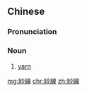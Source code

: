 {{also|纱线}}
==Chinese==
{{zh-forms|s=纱线}}

===Pronunciation===
{{zh-pron
|m=shāxiàn
|c=saa1 sin3
|mn=se-sòaⁿ
|cat=n
}}

===Noun===
{{zh-noun}}

# [[yarn]] {{gloss|fiber strand for knitting or weaving}}

[[mg:紗線]]
[[chr:紗線]]
[[zh:紗線]]